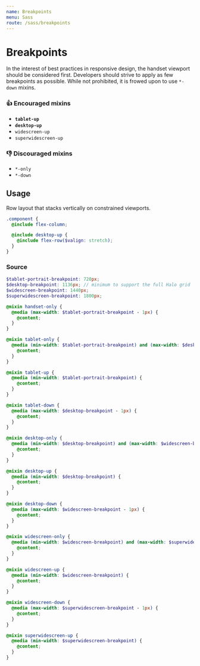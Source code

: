 ```yaml
---
name: Breakpoints
menu: Sass
route: /sass/breakpoints
---
```



# Breakpoints

In the interest of best practices in responsive design, the handset viewport should be considered first. Developers should strive to apply as few breakpoints as possible. While not prohibited, it is frowed upon to use `*-down` mixins.

### 👍 Encouraged mixins

- **`tablet-up`**
- **`desktop-up`**
- `widescreen-up`
- `superwidescreen-up`

### 👎 Discouraged mixins

- `*-only`
- `*-down`

## Usage

Row layout that stacks vertically on constrained viewports.

```scss
.component {
  @include flex-column;

  @include desktop-up {
    @include flex-row($valign: stretch);
  }
}

```

### Source

```scss
$tablet-portrait-breakpoint: 720px;
$desktop-breakpoint: 1136px; // minimum to support the full Halo grid
$widescreen-breakpoint: 1440px;
$superwidescreen-breakpoint: 1800px;

@mixin handset-only {
  @media (max-width: $tablet-portrait-breakpoint - 1px) {
    @content;
  }
}

@mixin tablet-only {
  @media (min-width: $tablet-portrait-breakpoint) and (max-width: $desktop-breakpoint - 1px) {
    @content;
  }
}

@mixin tablet-up {
  @media (min-width: $tablet-portrait-breakpoint) {
    @content;
  }
}

@mixin tablet-down {
  @media (max-width: $desktop-breakpoint - 1px) {
    @content;
  }
}

@mixin desktop-only {
  @media (min-width: $desktop-breakpoint) and (max-width: $widescreen-breakpoint - 1px) {
    @content;
  }
}

@mixin desktop-up {
  @media (min-width: $desktop-breakpoint) {
    @content;
  }
}

@mixin desktop-down {
  @media (max-width: $widescreen-breakpoint - 1px) {
    @content;
  }
}

@mixin widescreen-only {
  @media (min-width: $widescreen-breakpoint) and (max-width: $superwidescreen-breakpoint - 1px) {
    @content;
  }
}

@mixin widescreen-up {
  @media (min-width: $widescreen-breakpoint) {
    @content;
  }
}

@mixin widescreen-down {
  @media (max-width: $superwidescreen-breakpoint - 1px) {
    @content;
  }
}

@mixin superwidescreen-up {
  @media (min-width: $superwidescreen-breakpoint) {
    @content;
  }
}
```
